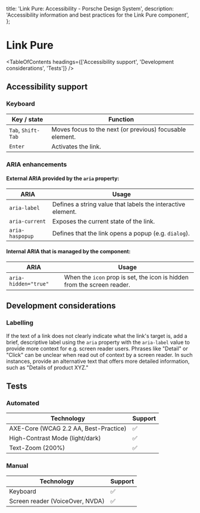 
  title: 'Link Pure: Accessibility - Porsche Design System',
  description: 'Accessibility information and best practices for the Link Pure component',
};

# Link Pure <ComponentStatus tagName="p-link-pure"></ComponentStatus>

<TableOfContents headings={['Accessibility support', 'Development considerations', 'Tests']} />

## Accessibility support

### Keyboard

| Key / state        | Function                                                 |
| ------------------ | -------------------------------------------------------- |
| `Tab`, `Shift-Tab` | Moves focus to the next (or previous) focusable element. |
| `Enter`            | Activates the link.                                      |

### ARIA enhancements

#### External **ARIA** provided by the `aria` property:

| ARIA            | Usage                                                       |
| --------------- | ----------------------------------------------------------- |
| `aria-label`    | Defines a string value that labels the interactive element. |
| `aria-current`  | Exposes the current state of the link.                      |
| `aria-haspopup` | Defines that the link opens a popup (e.g. `dialog`).        |

#### Internal **ARIA** that is managed by the component:

| ARIA                 | Usage                                                                   |
| -------------------- | ----------------------------------------------------------------------- |
| `aria-hidden="true"` | When the `icon` prop is set, the icon is hidden from the screen reader. |

## Development considerations

### Labelling

If the text of a link does not clearly indicate what the link's target is, add a brief, descriptive label using the
`aria` property with the `aria-label` value to provide more context for e.g. screen reader users. Phrases like "Detail"
or "Click" can be unclear when read out of context by a screen reader. In such instances, provide an alternative text
that offers more detailed information, such as "Details of product XYZ."

## Tests

### Automated

| Technology                            | Support |
| ------------------------------------- | ------- |
| AXE-Core (WCAG 2.2 AA, Best-Practice) | ✅      |
| High-Contrast Mode (light/dark)       | ✅      |
| Text-Zoom (200%)                      | ✅      |

### Manual

| Technology                      | Support |
| ------------------------------- | ------- |
| Keyboard                        | ✅      |
| Screen reader (VoiceOver, NVDA) | ✅      |
